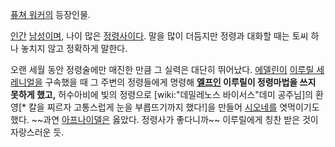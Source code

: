 [[퓨쳐 워커]]의 등장인물.

[[인간]] [[남성]]이며, 나이 많은 [[정령사]]이다.
말을 많이 더듬지만 정령과 대화할 때는 토씨 하나 놓치지 않고 정확하게 말한다.

오랜 세월 동안 정령술에만 매진한 만큼 그 실력은 대단히 뛰어났다. [[에델린]]이 [[이루릴 세레니얼]]을 구속했을 때 그 주변의 정령들에게 명령해 '''[[엘프]]인 이루릴이 정령마법을 쓰지 못하게 했고,''' 허수아비에 빛의 정령으로 [wiki:"데밀레노스 바이서스"데미 공주님]의 환영[* 칼을 찌르자 고통스럽게 눈을 부릅뜨기까지 했다!]을 만들어 [[시오네]]를 엿먹이기도 했다. ~~과연 [[아프나이델]]은 옳았다. 정령사가 좋다니까~~
이루릴에게 칭찬 받은 것이 자랑스러운 듯.
